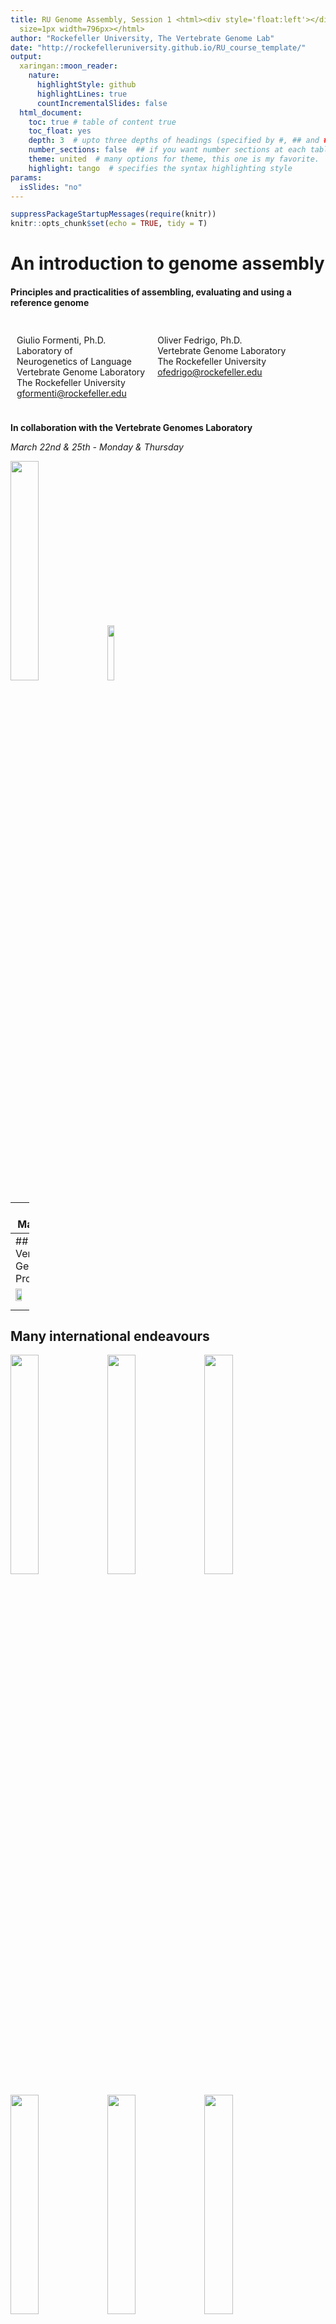 ```yaml
---
title: RU Genome Assembly, Session 1 <html><div style='float:left'></div><hr color='#EB811B'
  size=1px width=796px></html>
author: "Rockefeller University, The Vertebrate Genome Lab"
date: "http://rockefelleruniversity.github.io/RU_course_template/"
output: 
  xaringan::moon_reader:
    nature:
      highlightStyle: github
      highlightLines: true
      countIncrementalSlides: false
  html_document:
    toc: true # table of content true
    toc_float: yes
    depth: 3  # upto three depths of headings (specified by #, ## and ###)
    number_sections: false  ## if you want number sections at each table header
    theme: united  # many options for theme, this one is my favorite.
    highlight: tango  # specifies the syntax highlighting style
params:
  isSlides: "no"
---
```


```r
suppressPackageStartupMessages(require(knitr))
knitr::opts_chunk$set(echo = TRUE, tidy = T)
```

# An introduction to genome assembly
#### Principles and practicalities of assembling, evaluating and using a reference genome

<div style="float:left; margin:10px" width="40%">
Giulio Formenti, Ph.D.<br/>
Laboratory of <br/> Neurogenetics of Language<br/>
Vertebrate Genome Laboratory<br/>
The Rockefeller University<br/>
<a href="mailto:gformenti@rockefeller.edu">gformenti@rockefeller.edu</a>
</div>

<div style="float:left; margin:10px" width="40%">
Oliver Fedrigo, Ph.D.<br/>
Vertebrate Genome Laboratory<br/>
The Rockefeller University<br/>
<a href="mailto:ofedrigo@rockefeller.edu">ofedrigo@rockefeller.edu</a>
</div>

<br style="clear:left" />

__In collaboration with the Vertebrate Genomes Laboratory__

_March 22nd & 25th - Monday & Thursday_

<img src="../imgs/VGL_logo.png" width=30%>
<img src="../imgs/RU_logo.png" width=15%>

---
## Materials

- [Introduction to Conda](https://docs.conda.io/projects/conda/en/latest/user-guide/getting-started.html)
- [Introduction to Snakemake](https://snakemake.readthedocs.io/en/stable/)

- [GEP - Genome evaluation pipeline](https://git.imp.fu-berlin.de/cmazzoni/genome_evaluation_snakemake)
- Path on RU HPC to test data: /fakepath/to/data

---
## The Vertebrate Genomes Project

<img src="../imgs/VGP_phases.png" width=35% />
<img src="../imgs/VGP_map.png" width=55% />

<center>
<a href="https://vertebrategenomesproject.org/">VGP website</a><br/>
<img src="../imgs/VGP_logo.png" width=30% />
</center>

---
## Many international endeavours
<img src="../imgs/B10K_logo.png" width=30% />
<img src="../imgs/dToL_logo.png" width=30% />
<img src="../imgs/GIGA_logo.jpg" width=30% />

<img src="../imgs/EBP_logo.jpg" width=30% />
<img src="../imgs/ERGA_logo.jpg" width=30% />
<img src="../imgs/BAT1K_logo.jpg" width=30% />

<p style="text-align:center">
<img src="../imgs/BIOGENOMA_logo.png" width=30% />
</p>

---
## Why sequencing the DNA

_«A knowledge of sequences could contribute much <br/>
to our understanding of living matter»_

Frederick Sanger, 1980

<img src="../imgs/science.png" width=70% />

---
## 

<div style="font-size:30px;background-image: url('../imgs/bg.png'); background-repeat:no-repeat; background-size: 796px; text-align:center; height=600px; padding:200px 0 400px 0" width=100%><b>Genome assembly:<br/>A little bit of history</b></div>

---
## 

<img src="../imgs/gatc_history.png" />

To learn more: <a href="https://www.sciencedirect.com/science/article/pii/S2001037019303277">Giani et al., 2020</a>

---
## 1953: The sequence of insulin

<img src="../imgs/insulin_a.png" width=500px />
<img src="../imgs/sanger.png" width=197px />

_Refined partition chromatography:_

The two chains are separated and fragmented, the fragments are individually read and sequences from each fragment overlapped to yield a complete sequence.

To learn more: <a href="https://www.sciencedirect.com/science/article/pii/S2001037019303277">Giani et al., 2020</a>

---
## 1953: The sequence of insulin

<img src="../imgs/insulin_b.png" width=500px />
<img src="../imgs/sanger.png" width=197px />

_Refined partition chromatography:_

The two chains are separated and fragmented, the fragments are individually read and sequences from each fragment overlapped to yield a complete sequence.

To learn more: <a href="https://www.sciencedirect.com/science/article/pii/S2001037019303277">Giani et al., 2020</a>

---
## 1953: The sequence of insulin


<img src="../imgs/insulin_c.png" width=500px />
<img src="../imgs/sanger.png" width=197px />


_Refined partition chromatography:_

The two chains are separated and fragmented, the fragments are individually read and sequences from each fragment overlapped to yield a complete sequence.

To learn more: <a href="https://www.sciencedirect.com/science/article/pii/S2001037019303277">Giani et al., 2020</a>

---
## 1979: Shotgun sequencing

Rodger Staden, invents of the first DNA sequencing ‘software’.

In 1982, Sanger uses it to assemble the entire 48,502 bp of bacteriophage Lambda genome.

<img src="../imgs/overlap.png" width=500px />
<img src="../imgs/staden.png" width=197px />

To learn more: <a href="https://www.sciencedirect.com/science/article/pii/S2001037019303277">Giani et al., 2020</a>

---
## Whole Genome Sequencing

<img src="../imgs/timeline_half.png" width=400px />

---
## De novo genome assembly

The process of determining the sequence of an organism without existing reference.

<img src="../imgs/humanWGA.jpg" width=800px />

---
## The HGP produced many tech advancements

<img src="../imgs/Moore_law.png" width=600px />

---
## Whole Genome Sequencing

<img src="../imgs/timeline.png" width=800px />

---
## Genbank

<img src="../imgs/Genbank1.png" width=800px />

---
## Genbank

<img src="../imgs/Genbank2.png" width=800px />

---
## NGS-based WGS
<div style="text-align:center">
<div style="float:left">
<img src="../imgs/science_birds1.png" height=250px /> <br/>

<img src="../imgs/science_birds2.png" height=250px />
</div>

<img style="float:left" src="../imgs/bird_tree.png" height=500px />

<br style="clear:left" />
</div>

---
## 

<div style="font-size:30px;background-image: url('../imgs/bg.png'); background-repeat:no-repeat; background-size: 796px; text-align:center; height=600px; padding:200px 0 400px 0" width=100%><b>Genome assembly:<br/>Technologies</b></div>

---
## Repeats are a problem

<img src="../imgs/Genbank2.png" width=800px />

---
## Third generation sequencing

<div style="float:left; margin:10px">
<img src="../imgs/NGS.png" width=300px /><br/>
<b>NGS</b><br/>
- Bridge amplification<br/>
- Short reads<br/>
- High throughput<br/>
- High quality<br/>
</div>
<div style="float:left; margin:10px">
<img src="../imgs/TGS.png" width=300px /><br/>
<b>Pacbio (TGS)</b><br/>
- Single molecule<br/>
- Long reads<br/>
- Lower throughput<br/>
- Lower quality<br/>
</div>

<br style="clear:left" />

<a href="https://www.elsevier.es/es-revista-revista-mexicana-biodiversidad-91-articulo-the-study-biodiversity-in-era-S1870345314730076">Escalante et al., 2014</a>

---
## Third generation sequencing: Pacbio

<img src="../imgs/pacbio1.png" width=450px />
<img src="../imgs/pacbio2.jpg" width=200px />

---
## Third generation sequencing: Pacbio

<img src="../imgs/pacbio3.png" width=800px />

---
## Third generation sequencing: Pacbio

<img src="../imgs/pacbio4.png" width=800px />

---
## Long read matter

High-quality error-free genome assemblies and annotations are necessary as current 1st and 2nd generation genome sequencing approaches generate numerous errors that cause a variety of problems in downstream analyses. <b>Parts of genes are missing, and some are incorrectly assembled, while others are completely missing from the assemblies despite pieces found in the raw sequence reads.</b> (Vertebrate Genomes Project)

<img src="../imgs/finch.png" width=800px />

<a href="https://academic.oup.com/gigascience/article/6/10/gix085/4096262">Korlach et al., 2017</a>

---
## Third generation sequencing: nanopore

<img src="../imgs/nanopore2.png" width=340px />
<img src="../imgs/nanopore3.png" width=380px />

---
## Linked reads

<img src="../imgs/10x.png" width=600px />
<img src="../imgs/10x_logo.jpg" width=100px />

* DNA & RNA (single-cell)
* Formerly 10x Genomics, now <a href="https://www.universalsequencing.com/technology">Universal Sequencing (TELL-Seq)</a>

---
## Pacbio Hifi

<img src="../imgs/pacbio_logo.png" width=200px />

<img src="../imgs/ccs.png" width=100% />

---
## The Telomere-to-Telomere Consortium (T2T)

An open, community-based effort to generate the first complete assembly of a human genome.

<img src="../imgs/logsdon.png" width=100% />

<a href="https://www.biorxiv.org/content/10.1101/2020.09.08.285395v1">Logsdon et al., preprint</a>

---
## The Telomere-to-Telomere Consortium (T2T)

<div style="text-align:center">
<img src="../imgs/miga1.png" width=75% />

<img src="../imgs/miga2.png" width=65% />
</div>
<a href="https://www.nature.com/articles/s41586-020-2547-7">Miga et al., 2020</a>

---
## The Telomere-to-Telomere Consortium (T2T)

Hifi reads are nearly perfect in homopolymer-compressed space.

AATTCTACTCATAT__AAAAA__TCA__TTTTTT__CA &#8594; AATTCTACTCATAT__A__TCA__T__CA

<img style="margin:10px" src="../imgs/NGS.png" width=45% />
<img style="margin:10px" src="../imgs/TGS.png" width=45% />

<a href="https://www.elsevier.es/es-revista-revista-mexicana-biodiversidad-91-articulo-the-study-biodiversity-in-era-S1870345314730076">Escalante et al., 2014</a>

---
## The Telomere-to-Telomere Consortium (T2T)

<img src="../imgs/nurk.png" width=100% />

Nurk et al., in preparation

---
## From reads to contigs

<img src="../imgs/reads2contigs.png" width=100% />

<div style="text-align:center"><img src="../imgs/swallow.png" width=90% /></div>

---
## From tigs to scaffolds

<img src="../imgs/tigs2scaffolds.png" width=100% />

---
## From scaffolds to chromosomes

<img src="../imgs/scaffolds2chr.png" width=100% />

---
## Scaffolding: Optical maps

<img style="position:absolute; position: 0 0" src="../imgs/bionano1.png" width=20% />
<br/><br/><br/>
<img src="../imgs/bionano2.jpg" width=100% />

---
## Scaffolding: Optical maps

<img src="../imgs/bionano3.jpg" width=100% />
<img src="../imgs/bionano4.png" width=100% />

---
## Scaffolding: Hic

Long-range interactions. Used also to reconstruct the 3D structure of DNA.

<img src="../imgs/hic1.png" width=45% />
<img src="../imgs/hic2.png" width=45% />

---
## High molecular DNA required

<img src="../imgs/PFGE_FEMTO.png" width=100% />

<a href="https://academic.oup.com/gigascience/article/8/1/giy142/5202456">Formenti et al., 2019</a>

---
## VGP pipeline

<img src="../imgs/VGP_pipeline.png" width=100% />

<a href="https://www.biorxiv.org/content/10.1101/2020.05.22.110833v1">Rhie et al., in press</a>

---
## 

<div style="font-size:30px;background-image: url('../imgs/bg.png'); background-repeat:no-repeat; background-size: 796px; text-align:center; height=600px; padding:200px 0 400px 0" width=100%><b>Genome assembly:<br/>Applications</b></div>

---
## Applications

<div style="text-align:center">
<img src="../imgs/applications_long_reads.png" width=100% />
</div>

---
## Contiguity matters

<div style="text-align:center">
<img src="../imgs/contiguity.png" width=80% />
</div>

---
## Contiguity matters


Differences between two humans:

<img src="../imgs/human_SVs.png" width=100% />

Human-chimp differences (120 Mb overall):

3x10^7 substitutions → 30 Mb (25%)

5x10^6 indels (<80 bp) → 22 Mb (18%)

7x10^4 SVs (>80 bp) → 68 Mb (57%)

---
## Whole genome alignments

<img src="../imgs/chicken_barn_swallow.png" width=100% />

---
## Whole genome alignments

<div style="text-align:center">
<img src="../imgs/chicken_zebra_finch.png" width=50% />
</div>

---
## Supergenes in the ruff

<img src="../imgs/ruff.png" width=100% />

<div style="text-align:center">
<a href="https://www.nature.com/articles/ng.3443">Küpper et al., 2015</a>
<br /><br /><br />
<a href="https://www.scilifelab.se/news/a-supergene-underlies-genetic-differences-in-testosteron-levels-and-sexual-behaviour-in-male-ruff/">Watch this video!</a>
</div>

---
## 

<div style="font-size:30px;background-image: url('../imgs/bg.png'); background-repeat:no-repeat; background-size: 796px; text-align:center; height=600px; padding:200px 0 400px 0" width=100%><b>Genome assembly:<br/>Principles and practicalities</b></div>

---
## Everything starts from an alignment

- Brute-force
- Global alignments
- Local alignments
- Mixed global/local alignments
- Alignment-free approaches

---
## Brute-force

<ol>
<li>Generate all possible alignments</li>
<li>Calculate quality score for each alignment</li>
<li>Pick the alignment with the highest quality score</li>
<li>Done!</li>
</ol>

Unfortunately, there are: <img src="../imgs/brute_force.png" width=10% /> potential alignments between 2 sequences of length N

That is, with sequence length = 100:

2^(2\*200)/(3.14\*100)^(1/2) = 9.068476 × 10^58 alignments

---
## Global alignments

<b>1970: Needleman–Wunsch algorithm</b>

- Still guarantees that the best solution will be found
- Also referred as optimal matching algorithm
- Divides a large problem (that of aligning long sequences between each other) into smaller problems (a concept referred to as Dynamic programming)
- Maximizes similarity
- Goes from the smaller problems to the general problem solution
- Used for ‘optimal’ global alignment
- Generally for highly similar sequences (in sequence and length)
- Very slow as the length of sequences grows, but of utmost precision

---
## 

<div style="float:left">
<br/><br/><br/><br/>
Sequences<br/>
---------<br/>
GCATGCU<br/>
GATTACA<br/>
<br/>
Best alignments<br/>
---------------<br/>
GCATG-CU<br/>
G-ATTACA<br/>
<br/>
GCA-TGCU<br/>
G-ATTACA<br/>
<br/>
GCAT-GCU<br/>
G-ATTACA<br/>
</div>

<img style="float:left" src="../imgs/NW_algorithm.png" width=70% />

<br style="clear:left" />

<a href="https://en.wikipedia.org/wiki/Needleman%E2%80%93Wunsch_algorithm">Wikipedia</a>


---
## The edit distance

- Also referred as Levenshtein distance

banana → bamana (substitution of "n" for "m")

bamana → bambna (substitution of "a" for "b")

bambna → bambina (insertion of "i").

EDIT DISTANCE = 3

You can calculate the edit distance for all possible alignments and choose the alignment that minimizes the edit distance (for longer sequences find an heuristic). It has been shown it is mathematically equivalent to optimal matching.

---
##  Local alignments

<b>1981: Smith–Waterman algorithm</b>

- Compares segments of all possible lengths and optimizes the similarity measure

- The main difference to the Needleman–Wunsch algorithm is that negative scoring matrix cells are set to zero, making positively scoring local alignments visible. Traceback procedure starts at the highest scoring matrix cell and proceeds until a cell with score zero is encountered, yielding the highest scoring local alignment

- It finds the optimal “local” alignment (best local solution)

- For slightly divergent sequences

- Quadratic complexity in time and space, therefore it often cannot be practically applied to large-scale problems → you need linear solutions

---
##  Alignment-free sequence comparisons

Alignment-free approaches have been used for:

- Transcript quantification → 10-100 times faster.
- SNP calling for known variants (genotyping).
- _De novo_ genome assembly.
- Metagenomics.
- Identification of highly divergent sequences.
- Detection of functional similarities between regulatory elements (e.g. promoters, enhancers, and silencers).
- Study of horizontal gene transfer.
- DNA barcoding of species.

---
## Euclidean distance

<div style="text-align:center">
<img src="../imgs/Euclidean_distance.png" width=70% />
<br/>
<a href="https://link.springer.com/article/10.1186/s13059-017-1319-7">Zielezinski et al. 2017</a>
</div>

---
## Assembling a genome today

<div style="float:left; margin:20px">
<b>Short read assemblers:</b><br/>
<br/>
- SGA&nbsp;&nbsp;&nbsp;<i>String graph</i><br/>
- ValVel&nbsp;&nbsp;&nbsp;<i>String graph</i><br/>
- DISCOVAR&nbsp;&nbsp;&nbsp;<i>DBG</i><br/>
- SOAPdenovo&nbsp;&nbsp;&nbsp;<i>DBG</i><br/>
- Euler&nbsp;&nbsp;&nbsp;<i>DBG</i><br/>
- ABySS&nbsp;&nbsp;&nbsp;<i>DBG</i><br/>
- Velvet&nbsp;&nbsp;&nbsp;<i>DBG</i><br/>
- SPAdes&nbsp;&nbsp;&nbsp;<i>DBG</i><br/>
- Edena&nbsp;&nbsp;&nbsp;<i>OLC</i><br/>
- Ray&nbsp;&nbsp;&nbsp;<i>Hybrid</i><br/>
- SSAKE&nbsp;&nbsp;&nbsp;<i>Greedy</i><br/>
- Perga&nbsp;&nbsp;&nbsp;<i>Greedy</i><br/>
- ...<br/>
</div>

<div style="float:left; margin:20px">
<b>Long read assemblers:</b><br/>
<br/>
- Hifiasm&nbsp;&nbsp;&nbsp;<i>OLC</i><br/>
- Canu/HiCanu (ex Celera)&nbsp;&nbsp;&nbsp;<i>OLC</i><br/>
- Peregrine&nbsp;&nbsp;&nbsp;<i>HGAP/OLC</i><br/>
- Falcon-Unzip&nbsp;&nbsp;&nbsp;<i>HGAP/OLC</i><br/>
- Flye&nbsp;&nbsp;&nbsp;<i>Repeat graph</i><br/>
- ...<br/>
</div>
<br style="clear:left" />
<a href="https://en.wikipedia.org/wiki/De_novo_sequence_assemblers">Wikipedia</a>

---
## Assembling a genome today

<img src="../imgs/OLC_DBG1.png" width=100% />

<a href="https://academic.oup.com/bfg/article/11/1/25/191455">Li et al. 2012</a>

---
## Assembling a genome today

<img src="../imgs/OLC_DBG2.png" width=100% />

<a href="https://academic.oup.com/bfg/article/11/1/25/191455">Li et al. 2012</a>

---
## Canu

<div style="text-align:center">
<img src="../imgs/canu.png" width=50% />
</div>

<a href="https://genome.cshlp.org/content/early/2017/03/15/gr.215087.116">Koren et al. 2017</a>

---
## Galaxy

<img src="../imgs/galaxy1.png" width=100% />

---
## Genome assembly with Galaxy Unicycler

<div style="text-align:center">
<img src="../imgs/galaxy2.png" width=80% />
</div>

---
## 

<div style="font-size:30px;background-image: url('../imgs/bg.png'); background-repeat:no-repeat; background-size: 796px; text-align:center; height=600px; padding:200px 0 400px 0" width=100%><b>Genome assembly:<br/>Evaluation</b></div>

---
## Synopsis

<ol>
<li>Estimation of genome parameters (Genomescope)</li>
<li>General assembly metrics (contiguity, quality)</li>
<li>Assembly completeness (BUSCO)</li>
<li>Structural accuracy</li>
<li>Kmer multiplicity (false duplications, missing kmers)</li>
<li>Switch rates</li>
<li>WGA (D-Genies, Mummer, Cactus)</li>
<ol>

---
## 1. Genome parameters

Unrivalled software for assembly-free estimates is Genomescope (v2.0, 2020)

<img src="../imgs/gs1.png" width=49% />
<img src="../imgs/gs2.png" width=49% />

---
## What is a genome assembly?

A genome assembly is the entire genomic sequence derived through a _de novo_ (i.e. reference-free) assembly process of the raw sequencing reads and released by the curators of the genome in the database upon publication.

- Until now a single ‘reference’ individual or pooled individuals in a single reference.
- Haploid.
- Sometimes alternative alleles reported as variants.
- Haplotigs were often completely shuffled as it is unfeasible to determine long blocks of haplotype with NGS.
- Sometimes more than one assembly is present.

---
## The primary assembly

The Primary Assembly constitutes what Genbank curators consider the most up-to-date source for the genomic sequence for this reference.

When available, this is the first result being shown.

Picking a random human gene, the Primary Assembly normally refers to the human genome assembly ‘GRCh38’ (Genome Reference Consortium human build n. 38), the latest release of the long list of high-quality assemblies for the human genome generated since 2001.

<img src="../imgs/assembly1.png" width=100% />

---
## The primary assembly

<img src="../imgs/assembly2.png" width=100% />

---
## 2. Contiguity

<img src="../imgs/assembly3.png" width=100% />

---
## 2. Contiguity

<img src="../imgs/assembly4.jpg" width=100% />

---
## 2. Quality (QV)

<div style="text-align:center">
<img src="../imgs/qv1.png" width=60% />

<img src="../imgs/qv2.png" width=60% />
</div>

---
## 3. BUSCO scores

<div style="text-align:center">
<img src="../imgs/busco.png" width=80% />
</div>

---
## 4. Structural accuracy

<div style="text-align:center">
<img src="../imgs/hic2.png" width=70% />
</div>

---
## 5. Kmer multiplicity

<div style="text-align:center">
<img src="../imgs/kmer_multiplicity1.png" width=70% />
</div>

---
## 5. Kmer multiplicity

<div style="text-align:center">
<img src="../imgs/kmer_multiplicity2.png" width=70% />
</div>

---
## 6. Switch error rate

<div style="text-align:center">
<img src="../imgs/switch1.png" width=70% />

<img src="../imgs/switch2.png" width=70% />
</div>